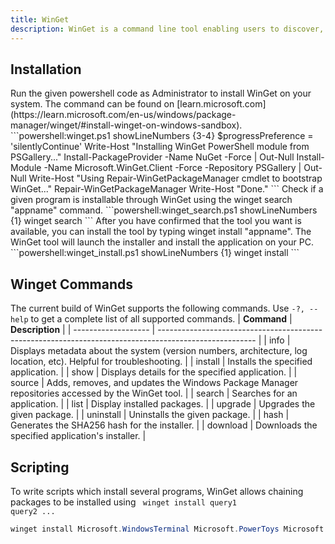 ```yaml
---
title: WinGet
description: WinGet is a command line tool enabling users to discover, install, upgrade, remove and configure applications on Windows 10, Windows 11, and Windows Server 2025 computers. This tool is the client interface to the Windows Package Manager service.
---
```


## Installation

<Stepper>
  <StepperItem title="Step 1: Installing WinGet">
    Run the given powershell code as Administrator to install WinGet on your system. The command can be found on [learn.microsoft.com](https://learn.microsoft.com/en-us/windows/package-manager/winget/#install-winget-on-windows-sandbox).
      ```powershell:winget.ps1 showLineNumbers {3-4}
      $progressPreference = 'silentlyContinue'
      Write-Host "Installing WinGet PowerShell module from PSGallery..."
      Install-PackageProvider -Name NuGet -Force | Out-Null
      Install-Module -Name Microsoft.WinGet.Client -Force -Repository PSGallery | Out-Null
      Write-Host "Using Repair-WinGetPackageManager cmdlet to bootstrap WinGet..."
      Repair-WinGetPackageManager
      Write-Host "Done."
      ```
  </StepperItem>
  <StepperItem title="Step 2: Searching for a program using WinGet">
  Check if a given program is installable through WinGet using the winget search "appname" command.
  ```powershell:winget_search.ps1 showLineNumbers {1}
  winget search <appname>
  ```
  </StepperItem>
  <StepperItem title="Step 3: Installing a program using WinGet">
    After you have confirmed that the tool you want is available, you can install the tool by typing winget install "appname". The WinGet tool will launch the installer and install the application on your PC.
  ```powershell:winget_install.ps1 showLineNumbers {1}
  winget install <appname>
  ```
  </StepperItem>
</Stepper>

## Winget Commands
The current build of WinGet supports the following commands. Use <code>-?, --help</code> to get a complete list of all supported commands.
| **Command**         | **Description**                                                                                        |
| ------------------- | ------------------------------------------------------------------------------------------------------ |
| info      | Displays metadata about the system (version numbers, architecture, log location, etc). Helpful for troubleshooting.                                                        |
| install | 	Installs the specified application. |
| show | Displays details for the specified application. |
| source | Adds, removes, and updates the Windows Package Manager repositories accessed by the WinGet tool. |
| search | Searches for an application. |
| list | 	Display installed packages. |
| upgrade | Upgrades the given package. |
| uninstall | Uninstalls the given package. |
| hash | Generates the SHA256 hash for the installer. |
| download | Downloads the specified application's installer. |

## Scripting
To write scripts which install several programs, WinGet allows chaining packages to be installed using <code> winget install query1 query2 ...</code>
```powershell:winget_example.ps1 showLineNumbers {1}
winget install Microsoft.WindowsTerminal Microsoft.PowerToys Microsoft.VisualStudioCode
```


